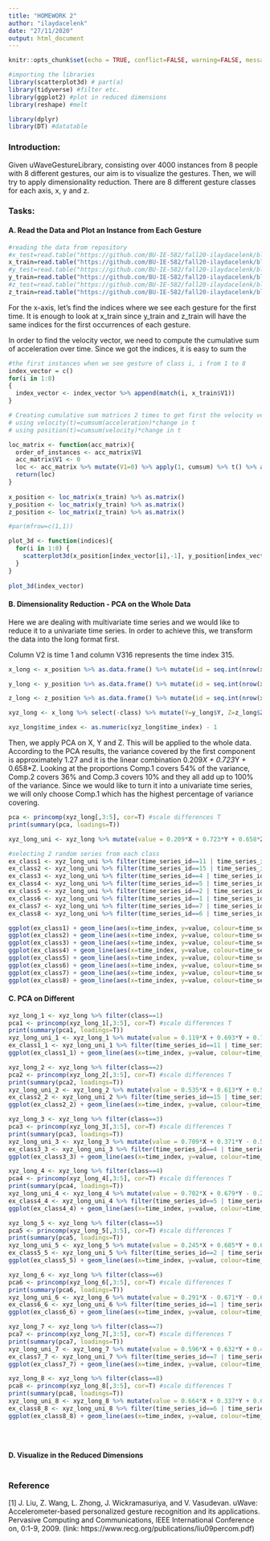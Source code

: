 ```yaml
---
title: "HOMEWORK 2"
author: "ilaydacelenk"
date: "27/11/2020"
output: html_document
---
```


```r
knitr::opts_chunk$set(echo = TRUE, conflict=FALSE, warning=FALSE, message=FALSE, error = FALSE, comment = FALSE)
```

```r
#importing the libraries
library(scatterplot3d) # part(a)
library(tidyverse) #filter etc.
library(ggplot2) #plot in reduced dimensions
library(reshape) #melt

library(dplyr)
library(DT) #datatable
```

### Introduction:
Given uWaveGestureLibrary, consisting over 4000 instances from 8 people with 8 different gestures, our aim is to visualize the gestures. Then, we will try to apply dimensionality reduction. There are 8 different gesture classes for each axis, x, y and z.

### Tasks:


#### A. Read the Data and Plot an Instance from Each Gesture
```r
#reading the data from repository
#x_test=read.table("https://github.com/BU-IE-582/fall20-ilaydacelenk/blob/master/files/HW2_data/uWaveGestureLibrary_X_TEST.txt?raw=true")
x_train=read.table("https://github.com/BU-IE-582/fall20-ilaydacelenk/blob/master/files/HW2_data/uWaveGestureLibrary_X_TRAIN.txt?raw=true")
#y_test=read.table("https://github.com/BU-IE-582/fall20-ilaydacelenk/blob/master/files/HW2_data/uWaveGestureLibrary_Y_TEST.txt?raw=true")
y_train=read.table("https://github.com/BU-IE-582/fall20-ilaydacelenk/blob/master/files/HW2_data/uWaveGestureLibrary_Y_TRAIN.txt?raw=true")
#z_test=read.table("https://github.com/BU-IE-582/fall20-ilaydacelenk/blob/master/files/HW2_data/uWaveGestureLibrary_Z_TEST.txt?raw=true")
z_train=read.table("https://github.com/BU-IE-582/fall20-ilaydacelenk/blob/master/files/HW2_data/uWaveGestureLibrary_Z_TRAIN.txt?raw=true")
```

For the x-axis, let's find the indices where we see each gesture for the first time. It is enough to look at x_train since y_train and z_train will have the same indices for the first occurrences of each gesture.

In order to find the velocity vector, we need to compute the cumulative sum of acceleration over time. Since we got the indices, it is easy to sum the 

```r
#the first instances when we see gesture of class i, i from 1 to 8
index_vector = c()
for(i in 1:8) 
{
  index_vector <- index_vector %>% append(match(i, x_train$V1)) 
}

# Creating cumulative sum matrices 2 times to get first the velocity vector and then the location vector for each instance
# using velocity(t)=cumsum(acceleration)*change in t
# using position(t)=cumsum(velocity)*change in t

loc_matrix <- function(acc_matrix){
  order_of_instances <- acc_matrix$V1
  acc_matrix$V1 <- 0
  loc <- acc_matrix %>% mutate(V1=0) %>% apply(1, cumsum) %>% t() %>% apply(1, cumsum) %>% t() %>% as.data.frame() %>% mutate(V1=order_of_instances)
  return(loc)
}
  
x_position <- loc_matrix(x_train) %>% as.matrix()
y_position <- loc_matrix(y_train) %>% as.matrix()
z_position <- loc_matrix(z_train) %>% as.matrix()

#par(mfrow=c(1,1))

plot_3d <- function(indices){
  for(i in 1:8) {
    scatterplot3d(x_position[index_vector[i],-1], y_position[index_vector[i],-1], z_position[index_vector[i],-1], main = paste("Gesture Class ", x_position[index_vector[i],1]) ,xlab = "X Axis", ylab = "Y Axis", zlab = "Z Axis", col.grid="lightblue",type = "p", color = "red")
  }
}
  
plot_3d(index_vector)


```




#### B. Dimensionality Reduction - PCA on the Whole Data

Here we are dealing with multivariate time series and we would like to reduce it to a univariate time series. In order to achieve this, we transform the data into the long format first. 

Column V2 is time 1 and column V316 represents the time index 315. 

```r

x_long <- x_position %>% as.data.frame() %>% mutate(id = seq.int(nrow(x_position))) %>% melt(id.vars = c("id", "V1")) %>% transmute(time_series_id=id, time_index=variable, X=value, class=V1)

y_long <- y_position %>% as.data.frame() %>% mutate(id = seq.int(nrow(x_position))) %>% melt(id.vars = c("id", "V1")) %>% transmute(time_series_id=id, time_index=variable, Y=value, class=V1)

z_long <- z_position %>% as.data.frame() %>% mutate(id = seq.int(nrow(x_position))) %>% melt(id.vars = c("id", "V1")) %>% transmute(time_series_id=id, time_index=variable, Z=value, class=V1)

xyz_long <- x_long %>% select(-class) %>% mutate(Y=y_long$Y, Z=z_long$Z, class = x_long$class)  %>% mutate(time_index = sub(".", "", time_index)) 

xyz_long$time_index <- as.numeric(xyz_long$time_index) - 1 

```

Then, we apply PCA on X, Y and Z. This will be applied to the whole data. 
According to the PCA results, the variance covered by the first component is approximately 1.27 and it is the linear combination 0.209*X + 0.723*Y + 0.658*Z. Looking at the proportions Comp.1 covers 54% of the variance, Comp.2 covers 36% and Comp.3 covers 10% and they all add up to 100% of the variance. Since we would like to turn it into a univariate time series, we will only choose Comp.1 which has the highest percentage of variance covering.

```r
pca <- princomp(xyz_long[,3:5], cor=T) #scale differences T
print(summary(pca, loadings=T))
```


```r

xyz_long_uni <- xyz_long %>% mutate(value = 0.209*X + 0.723*Y + 0.658*Z) %>% select(-X, -Y, -Z)

#selecting 2 random series from each class
ex_class1 <- xyz_long_uni %>% filter(time_series_id==11 | time_series_id==17) %>% mutate(time_series_id = as_factor(time_series_id))
ex_class2 <- xyz_long_uni %>% filter(time_series_id==15 | time_series_id==20) %>% mutate(time_series_id = as_factor(time_series_id))
ex_class3 <- xyz_long_uni %>% filter(time_series_id==4 | time_series_id==13) %>% mutate(time_series_id = as_factor(time_series_id))
ex_class4 <- xyz_long_uni %>% filter(time_series_id==5 | time_series_id==8) %>% mutate(time_series_id = as_factor(time_series_id))
ex_class5 <- xyz_long_uni %>% filter(time_series_id==2 | time_series_id==3) %>% mutate(time_series_id = as_factor(time_series_id))
ex_class6 <- xyz_long_uni %>% filter(time_series_id==1 | time_series_id==10) %>% mutate(time_series_id = as_factor(time_series_id))
ex_class7 <- xyz_long_uni %>% filter(time_series_id==7 | time_series_id==12) %>% mutate(time_series_id = as_factor(time_series_id))
ex_class8 <- xyz_long_uni %>% filter(time_series_id==6 | time_series_id==21) %>% mutate(time_series_id = as_factor(time_series_id))

ggplot(ex_class1) + geom_line(aes(x=time_index, y=value, colour=time_series_id)) + xlab("Time Index") + ylab("Value") + theme(plot.title=element_text(hjust = 0.5)) + ggtitle("2 Time Series from Class 1")
ggplot(ex_class2) + geom_line(aes(x=time_index, y=value, colour=time_series_id)) + xlab("Time Index") + ylab("Value") + theme(plot.title=element_text(hjust = 0.5)) + ggtitle("2 Time Series from Class 2")
ggplot(ex_class3) + geom_line(aes(x=time_index, y=value, colour=time_series_id)) + xlab("Time Index") + ylab("Value") + theme(plot.title=element_text(hjust = 0.5)) + ggtitle("2 Time Series from Class 3")
ggplot(ex_class4) + geom_line(aes(x=time_index, y=value, colour=time_series_id)) + xlab("Time Index") + ylab("Value") + theme(plot.title=element_text(hjust = 0.5)) + ggtitle("2 Time Series from Class 4")
ggplot(ex_class5) + geom_line(aes(x=time_index, y=value, colour=time_series_id)) + xlab("Time Index") + ylab("Value") + theme(plot.title=element_text(hjust = 0.5)) + ggtitle("2 Time Series from Class 5")
ggplot(ex_class6) + geom_line(aes(x=time_index, y=value, colour=time_series_id)) + xlab("Time Index") + ylab("Value") + theme(plot.title=element_text(hjust = 0.5)) + ggtitle("2 Time Series from Class 6")
ggplot(ex_class7) + geom_line(aes(x=time_index, y=value, colour=time_series_id)) + xlab("Time Index") + ylab("Value") + theme(plot.title=element_text(hjust = 0.5)) + ggtitle("2 Time Series from Class 7")
ggplot(ex_class8) + geom_line(aes(x=time_index, y=value, colour=time_series_id)) + xlab("Time Index") + ylab("Value") + theme(plot.title=element_text(hjust = 0.5)) + ggtitle("2 Time Series from Class 8")

```

#### C. PCA on Different


```r
xyz_long_1 <- xyz_long %>% filter(class==1)
pca1 <- princomp(xyz_long_1[,3:5], cor=T) #scale differences T
print(summary(pca1, loadings=T))
xyz_long_uni_1 <- xyz_long_1 %>% mutate(value = 0.119*X + 0.693*Y + 0.711*Z) %>% select(-X, -Y, -Z)
ex_class1_1 <- xyz_long_uni_1 %>% filter(time_series_id==11 | time_series_id==17) %>% mutate(time_series_id = as_factor(time_series_id))
ggplot(ex_class1_1) + geom_line(aes(x=time_index, y=value, colour=time_series_id)) + xlab("Time Index") + ylab("Value") + theme(plot.title=element_text(hjust = 0.5)) + ggtitle("2 Time Series from Class 1")

xyz_long_2 <- xyz_long %>% filter(class==2)
pca2 <- princomp(xyz_long_2[,3:5], cor=T) #scale differences T
print(summary(pca2, loadings=T))
xyz_long_uni_2 <- xyz_long_2 %>% mutate(value = 0.535*X + 0.613*Y + 0.581*Z) %>% select(-X, -Y, -Z)
ex_class2_2 <- xyz_long_uni_2 %>% filter(time_series_id==15 | time_series_id==20) %>% mutate(time_series_id = as_factor(time_series_id))
ggplot(ex_class2_2) + geom_line(aes(x=time_index, y=value, colour=time_series_id)) + xlab("Time Index") + ylab("Value") + theme(plot.title=element_text(hjust = 0.5)) + ggtitle("2 Time Series from Class 2")

xyz_long_3 <- xyz_long %>% filter(class==3)
pca3 <- princomp(xyz_long_3[,3:5], cor=T) #scale differences T
print(summary(pca3, loadings=T))
xyz_long_uni_3 <- xyz_long_3 %>% mutate(value = 0.709*X + 0.371*Y - 0.599*Z) %>% select(-X, -Y, -Z)
ex_class3_3 <- xyz_long_uni_3 %>% filter(time_series_id==4 | time_series_id==13) %>% mutate(time_series_id = as_factor(time_series_id))
ggplot(ex_class3_3) + geom_line(aes(x=time_index, y=value, colour=time_series_id)) + xlab("Time Index") + ylab("Value") + theme(plot.title=element_text(hjust = 0.5)) + ggtitle("2 Time Series from Class 3")

xyz_long_4 <- xyz_long %>% filter(class==4)
pca4 <- princomp(xyz_long_4[,3:5], cor=T) #scale differences T
print(summary(pca4, loadings=T))
xyz_long_uni_4 <- xyz_long_4 %>% mutate(value = 0.702*X + 0.679*Y - 0.230*Z) %>% select(-X, -Y, -Z)
ex_class4_4 <- xyz_long_uni_4 %>% filter(time_series_id==5 | time_series_id==8) %>% mutate(time_series_id = as_factor(time_series_id))
ggplot(ex_class4_4) + geom_line(aes(x=time_index, y=value, colour=time_series_id)) + xlab("Time Index") + ylab("Value") + theme(plot.title=element_text(hjust = 0.5)) + ggtitle("2 Time Series from Class 4")

xyz_long_5 <- xyz_long %>% filter(class==5)
pca5 <- princomp(xyz_long_5[,3:5], cor=T) #scale differences T
print(summary(pca5, loadings=T))
xyz_long_uni_5 <- xyz_long_5 %>% mutate(value = 0.245*X + 0.685*Y + 0.686*Z) %>% select(-X, -Y, -Z)
ex_class5_5 <- xyz_long_uni_5 %>% filter(time_series_id==2 | time_series_id==3) %>% mutate(time_series_id = as_factor(time_series_id))
ggplot(ex_class5_5) + geom_line(aes(x=time_index, y=value, colour=time_series_id)) + xlab("Time Index") + ylab("Value") + theme(plot.title=element_text(hjust = 0.5)) + ggtitle("2 Time Series from Class 5")

xyz_long_6 <- xyz_long %>% filter(class==6)
pca6 <- princomp(xyz_long_6[,3:5], cor=T) #scale differences T
print(summary(pca6, loadings=T))
xyz_long_uni_6 <- xyz_long_6 %>% mutate(value = 0.291*X - 0.671*Y - 0.682*Z) %>% select(-X, -Y, -Z)
ex_class6_6 <- xyz_long_uni_6 %>% filter(time_series_id==1 | time_series_id==10) %>% mutate(time_series_id = as_factor(time_series_id))
ggplot(ex_class6_6) + geom_line(aes(x=time_index, y=value, colour=time_series_id)) + xlab("Time Index") + ylab("Value") + theme(plot.title=element_text(hjust = 0.5)) + ggtitle("2 Time Series from Class 6")

xyz_long_7 <- xyz_long %>% filter(class==7)
pca7 <- princomp(xyz_long_7[,3:5], cor=T) #scale differences T
print(summary(pca7, loadings=T))
xyz_long_uni_7 <- xyz_long_7 %>% mutate(value = 0.596*X + 0.632*Y + 0.496*Z) %>% select(-X, -Y, -Z)
ex_class7_7 <- xyz_long_uni_7 %>% filter(time_series_id==7 | time_series_id==12) %>% mutate(time_series_id = as_factor(time_series_id))
ggplot(ex_class7_7) + geom_line(aes(x=time_index, y=value, colour=time_series_id)) + xlab("Time Index") + ylab("Value") + theme(plot.title=element_text(hjust = 0.5)) + ggtitle("2 Time Series from Class 7")

xyz_long_8 <- xyz_long %>% filter(class==8)
pca8 <- princomp(xyz_long_8[,3:5], cor=T) #scale differences T
print(summary(pca8, loadings=T))
xyz_long_uni_8 <- xyz_long_8 %>% mutate(value = 0.664*X + 0.337*Y + 0.668*Z) %>% select(-X, -Y, -Z)
ex_class8_8 <- xyz_long_uni_8 %>% filter(time_series_id==6 | time_series_id==21) %>% mutate(time_series_id = as_factor(time_series_id))
ggplot(ex_class8_8) + geom_line(aes(x=time_index, y=value, colour=time_series_id)) + xlab("Time Index") + ylab("Value") + theme(plot.title=element_text(hjust = 0.5)) + ggtitle("2 Time Series from Class 8")





```



#### D. Visualize in the Reduced Dimensions

```r

```


### Reference

[1] J. Liu, Z. Wang, L. Zhong, J. Wickramasuriya, and V. Vasudevan. uWave: Accelerometer-based personalized gesture recognition and its applications. Pervasive Computing and Communications, IEEE International Conference on, 0:1-9, 2009. (link: https://www.recg.org/publications/liu09percom.pdf)
